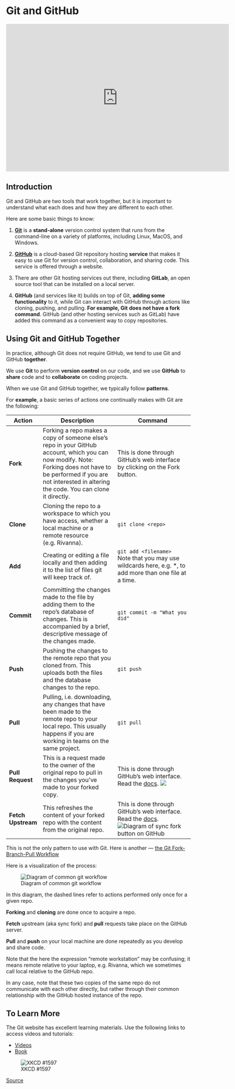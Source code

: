 # Git and GitHub

<iframe id="kmsembed-1_1rg4stw2" width="608" height="402" src="https://343772-1.kaf.kaltura.com/embed/secure/iframe/entryId/1_1rg4stw2/uiConfId/50243942/pbc/353035032/st/0" class="kmsembed" allowfullscreen webkitallowfullscreen mozAllowFullScreen allow="autoplay *; fullscreen *; encrypted-media *" referrerPolicy="no-referrer-when-downgrade" sandbox="allow-downloads allow-forms allow-same-origin allow-scripts allow-top-navigation allow-pointer-lock allow-popups allow-modals allow-orientation-lock allow-popups-to-escape-sandbox allow-presentation allow-top-navigation-by-user-activation" frameborder="0" title="DS 5100 M01 Git and GitHub"></iframe>

## Introduction

Git and GitHub are two tools that work together, but it is important to understand what each does and how they are different to each other.

Here are some basic things to know:

1.  [**Git**](https://git-scm.com/) is a **stand-alone** version control system that runs from the command-line on a variety of platforms, including Linux, MacOS, and Windows.

2.  [**GitHub**](https://github.com) is a cloud-based Git repository hosting **service** that makes it easy to use Git for version control, collaboration, and sharing code. This service is offered through a website.

3.  There are other Git hosting services out there, including **GitLab**, an open source tool that can be installed on a local server.

4.  **GitHub** (and services like it) builds on top of Git, **adding some functionality** to it, while Git can interact with GitHub through actions like cloning, pushing, and pulling. **For example, Git** **does not have a fork command**. GitHub (and other hosting services such as GitLab) have added this command as a convenient way to copy repositories.

## Using Git and GitHub Together

In practice, although Git does not require GitHub, we tend to use Git and GitHub **together**.

We use **Git** to perform **version** **control** on our code, and we use **GitHub** to **share** code and to **collaborate** on coding projects.

When we use Git and GitHub together, we typically follow **patterns**.

For **example**, a basic series of actions one continually makes with Git are the following:

| Action             | Description                                                                                                                                                                                                                 | Command                                                                                                                                                                                                                                     |
|--------------------|-----------------------------------------------------------------------------------------------------------------------------------------------------------------------------------------------------------------------------|---------------------------------------------------------------------------------------------------------------------------------------------------------------------------------------------------------------------------------------------|
| **Fork**           | Forking a repo makes a copy of someone else's repo in your GitHub account, which you can now modify. Note: Forking does not have to be performed if you are not interested in altering the code. You can clone it directly. | This is done through GitHub's web interface by clicking on the Fork button.                                                                                                                                                                 |
| **Clone**          | Cloning the repo to a workspace to which you have access, whether a local machine or a remote resource (e.g. Rivanna).                                                                                                      | `git clone <repo>`                                                                                                                                                                                                                          |
| **Add**            | Creating or editing a file locally and then adding it to the list of files git will keep track of.                                                                                                                          | `git add <filename>`<br>Note that you may use wildcards here, e.g. \*, to add more than one file at a time.                                                                                                                                 |
| **Commit**         | Committing the changes made to the file by adding them to the repo's database of changes. This is accompanied by a brief, descriptive message of the changes made.                                                          | `git commit -m "What you did"`                                                                                                                                                                                                              |
| **Push**           | Pushing the changes to the remote repo that you cloned from. This uploads both the files and the database changes to the repo.                                                                                              | `git push`                                                                                                                                                                                                                                  |
| **Pull**           | Pulling, i.e. downloading, any changes that have been made to the remote repo to your local repo. This usually happens if you are working in teams on the same project.                                                     | `git pull`                                                                                                                                                                                                                                  |
| **Pull Request**   | This is a request made to the owner of the original repo to pull in the changes you've made to your forked copy.                                                                                                            | This is done through GitHub's web interface. Read the [docs](https://docs.github.com/en/pull-requests). ![](../media/pull-request-button.jpg)                                                                                               |
| **Fetch Upstream** | This refreshes the content of your forked repo with the content from the original repo.                                                                                                                                     | This is done through GitHub's web interface. Read the [docs](https://docs.github.com/en/pull-requests/collaborating-with-pull-requests/working-with-forks/syncing-a-fork). ![Diagram of sync fork button on GitHub](../media/sync-fork.jpg) |

::: callout-note
This is not the only pattern to use with Git. Here is another --- [the Git Fork-Branch-Pull Workflow](https://www.tomasbeuzen.com/post/git-fork-branch-pull/)
:::

Here is a visualization of the process:

![Diagram of common git workflow](../media/git-process.png)

In this diagram, the dashed lines refer to actions performed only once for a given repo.

**Forking** and **cloning** are done once to acquire a repo.

**Fetch** upstream (aka sync fork) and **pull** requests take place on the GitHub server.

**Pull** and **push** on your local machine are done repeatedly as you develop and share code.

Note that the here the expression "remote workstation" may be confusing; it means remote relative to your laptop, e.g. Rivanna, which we sometimes call local relative to the GitHub repo.

In any case, note that these two copies of the same repo do not communicate with each other directly, but rather through their common relationship with the GitHub hosted instance of the repo.

## To Learn More

The Git website has excellent learning materials. Use the following links to access videos and tutorials:

-   [Videos](https://git-scm.com/videos)
-   [Book](https://git-scm.com/book/en/v2)

![XKCD #1597](../media/xkcd-git.png){alt="XKCD #1597"}

[Source](https://xkcd.com/1597)
